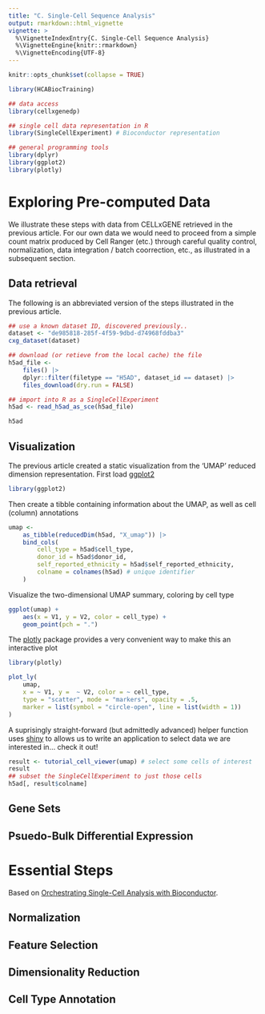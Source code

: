 ```yaml
---
title: "C. Single-Cell Sequence Analysis"
output: rmarkdown::html_vignette
vignette: >
  %\VignetteIndexEntry{C. Single-Cell Sequence Analysis}
  %\VignetteEngine{knitr::rmarkdown}
  %\VignetteEncoding{UTF-8}
---
```


```r
knitr::opts_chunk$set(collapse = TRUE)
```

```r
library(HCABiocTraining)

## data access
library(cellxgenedp)

## single cell data representation in R
library(SingleCellExperiment) # Bioconductor representation

## general programming tools
library(dplyr)
library(ggplot2)
library(plotly)
```

# Exploring Pre-computed Data

We illustrate these steps with data from CELLxGENE retrieved in the
previous article. For our own data we would need to proceed from a
simple count matrix produced by Cell Ranger (etc.) through careful
quality control, normalization, data integration / batch coorrection,
etc., as illustrated in a subsequent section.

## Data retrieval

The following is an abbreviated version of the steps illustrated in
the previous article.

```r
## use a known dataset ID, discovered previously..
dataset <- "de985818-285f-4f59-9dbd-d74968fddba3"
cxg_dataset(dataset)

## download (or retieve from the local cache) the file
h5ad_file <-
    files() |>
    dplyr::filter(filetype == "H5AD", dataset_id == dataset) |>
    files_download(dry.run = FALSE)

## import into R as a SingleCellExperiment
h5ad <- read_h5ad_as_sce(h5ad_file)

h5ad
```

## Visualization

The previous article created a static visualization from the 'UMAP'
reduced dimension representation. First load [ggplot2][]

[ggplot2]: https://cran.r-project.org/package=ggplot2

```r
library(ggplot2)
```

Then create a tibble containing information about the UMAP, as well as
cell (column) annotations

```r
umap <-
    as_tibble(reducedDim(h5ad, "X_umap")) |>
    bind_cols(
        cell_type = h5ad$cell_type,
        donor_id = h5ad$donor_id,
        self_reported_ethnicity = h5ad$self_reported_ethnicity,
        colname = colnames(h5ad) # unique identifier
    )
```

Visualize the two-dimensional UMAP summary, coloring by cell type

```r
ggplot(umap) +
    aes(x = V1, y = V2, color = cell_type) +
    geom_point(pch = ".")
```

The [plotly][] package provides a very convenient way to make this an
interactive plot

[plotly]: https://cran.r-project.org/package=plotly

```r
library(plotly)

plot_ly(
    umap,
    x = ~ V1, y =  ~ V2, color = ~ cell_type,
    type = "scatter", mode = "markers", opacity = .5,
    marker = list(symbol = "circle-open", line = list(width = 1))
)
```

A suprisingly straight-forward (but admittedly advanced) helper
function uses [shiny][] to allows us to write an application to select
data we are interested in... check it out!

[shiny]: https://cran.r-project.org/package=shiny

```r
result <- tutorial_cell_viewer(umap) # select some cells of interest
result
## subset the SingleCellExperiment to just those cells
h5ad[, result$colname]
```

## Gene Sets

## Psuedo-Bulk Differential Expression

# Essential Steps

Based on [Orchestrating Single-Cell Analysis with Bioconductor][OSCA].

[OSCA]: http://bioconductor.org/books/3.16/OSCA.basic/

## Normalization

## Feature Selection

## Dimensionality Reduction

## Cell Type Annotation
